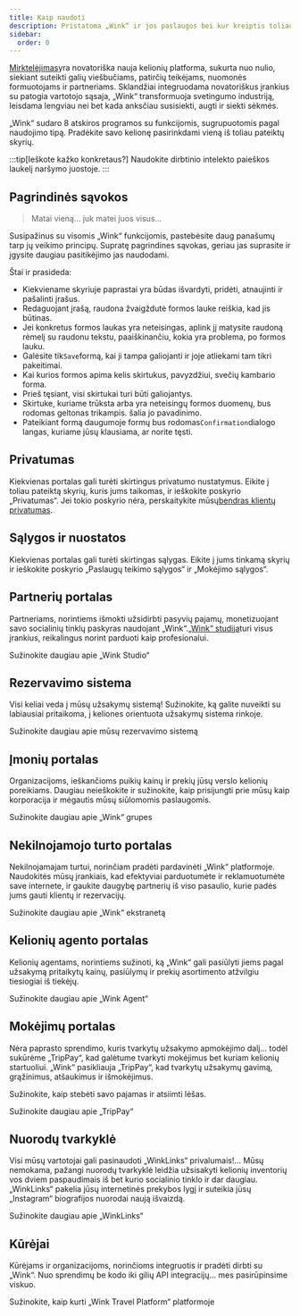 ```yaml
---
title: Kaip naudoti
description: Pristatoma „Wink“ ir jos paslaugos bei kur kreiptis toliau.
sidebar:
  order: 0
---
```


[Mirktelėjimas](https://wink.travel)yra novatoriška nauja kelionių platforma, sukurta nuo nulio, siekiant suteikti galių viešbučiams, patirčių teikėjams, nuomonės formuotojams ir partneriams. Sklandžiai integruodama novatoriškus įrankius su patogia vartotojo sąsaja, „Wink“ transformuoja svetingumo industriją, leisdama lengviau nei bet kada anksčiau susisiekti, augti ir siekti sėkmės.

„Wink“ sudaro 8 atskiros programos su funkcijomis, sugrupuotomis pagal naudojimo tipą.
Pradėkite savo kelionę pasirinkdami vieną iš toliau pateiktų skyrių.

:::tip\[Ieškote kažko konkretaus?]
Naudokite dirbtinio intelekto paieškos laukelį naršymo juostoje.
:::

## Pagrindinės sąvokos

> Matai vieną... juk matei juos visus...

Susipažinus su visomis „Wink“ funkcijomis, pastebėsite daug panašumų tarp jų veikimo principų.
Supratę pagrindines sąvokas, geriau jas suprasite ir įgysite daugiau pasitikėjimo jas naudodami.

Štai ir prasideda:

* Kiekviename skyriuje paprastai yra būdas išvardyti, pridėti, atnaujinti ir pašalinti įrašus.
* Redaguojant įrašą, raudona žvaigždutė<Badge text="*" variant="danger" size="large" />
  formos lauke reiškia, kad jis būtinas.
* Jei konkretus formos laukas yra neteisingas, aplink jį matysite raudoną rėmelį su raudonu tekstu, paaiškinančiu, kokia yra problema, po formos lauku.
* Galėsite tik`Save`formą, kai ji tampa galiojanti ir joje atliekami tam tikri pakeitimai.
* Kai kurios formos apima kelis skirtukus, pavyzdžiui, svečių kambario forma.
* Prieš tęsiant, visi skirtukai turi būti galiojantys.
* Skirtuke, kuriame trūksta arba yra neteisingų formos duomenų, bus rodomas geltonas trikampis.<Badge text="⚠️" variant="caution" size="large" />
  šalia jo pavadinimo.
* Pateikiant formą daugumoje formų bus rodomas`Confirmation`dialogo langas, kuriame jūsų klausiama, ar norite tęsti.

## Privatumas

Kiekvienas portalas gali turėti skirtingus privatumo nustatymus. Eikite į toliau pateiktą skyrių, kuris jums taikomas, ir ieškokite poskyrio „Privatumas“. Jei tokio poskyrio nėra, perskaitykite mūsų[bendras klientų privatumas](/booking-engine/privacy).

## Sąlygos ir nuostatos

Kiekvienas portalas gali turėti skirtingas sąlygas. Eikite į jums tinkamą skyrių ir ieškokite poskyrio „Paslaugų teikimo sąlygos“ ir „Mokėjimo sąlygos“.

## Partnerių portalas

Partneriams, norintiems išmokti užsidirbti pasyvių pajamų, monetizuojant savo socialinių tinklų paskyras naudojant „Wink“.[„Wink“ studija](https://studio.wink.travel)turi visus įrankius, reikalingus norint parduoti kaip profesionalui.

<LinkButton href="/studio/what-is-studio">
  Sužinokite daugiau apie „Wink Studio“
</LinkButton>


## Rezervavimo sistema

Visi keliai veda į mūsų užsakymų sistemą! Sužinokite, ką galite nuveikti su labiausiai pritaikoma, į keliones orientuota užsakymų sistema rinkoje.

<LinkButton href="/booking-engine/in-a-nutshell">
  Sužinokite daugiau apie mūsų rezervavimo sistemą
</LinkButton>


## Įmonių portalas

Organizacijoms, ieškančioms puikių kainų ir prekių jūsų verslo kelionių poreikiams. Daugiau neieškokite ir sužinokite, kaip prisijungti prie mūsų kaip korporacija ir mėgautis mūsų siūlomomis paslaugomis.

<LinkButton href="/corporate/what-is-group">
  Sužinokite daugiau apie „Wink“ grupes
</LinkButton>


## Nekilnojamojo turto portalas

Nekilnojamajam turtui, norinčiam pradėti pardavinėti „Wink“ platformoje. Naudokitės mūsų įrankiais, kad efektyviai parduotumėte ir reklamuotumėte save internete, ir gaukite daugybę partnerių iš viso pasaulio, kurie padės jums gauti klientų ir rezervacijų.

<LinkButton href="/extranet/what-is-extranet">
  Sužinokite daugiau apie „Wink“ ekstranetą
</LinkButton>


## Kelionių agento portalas

Kelionių agentams, norintiems sužinoti, ką „Wink“ gali pasiūlyti jiems pagal užsakymą pritaikytų kainų, pasiūlymų ir prekių asortimento atžvilgiu tiesiogiai iš tiekėjų.

<LinkButton href="/travel-agent/what-is-agent">
  Sužinokite daugiau apie „Wink Agent“
</LinkButton>


## Mokėjimų portalas

Nėra paprasto sprendimo, kuris tvarkytų užsakymo apmokėjimo dalį... todėl sukūrėme „TripPay“, kad galėtume tvarkyti mokėjimus bet kuriam kelionių startuoliui. „Wink“ pasikliauja „TripPay“, kad tvarkytų užsakymų gavimą, grąžinimus, atšaukimus ir išmokėjimus.

Sužinokite, kaip stebėti savo pajamas ir atsiimti lėšas.

<LinkButton href="/payment/what-is-trip-pay">
  Sužinokite daugiau apie „TripPay“
</LinkButton>


## Nuorodų tvarkyklė

Visi mūsų vartotojai gali pasinaudoti „WinkLinks“ privalumais!... Mūsų nemokama, pažangi nuorodų tvarkyklė leidžia užsisakyti kelionių inventorių vos dviem paspaudimais iš bet kurio socialinio tinklo ir dar daugiau.
„WinkLinks“ pakelia jūsų internetinės prekybos lygį ir suteikia jūsų „Instagram“ biografijos nuorodai naują išvaizdą.

<LinkButton href="/link-manager/wink-links">
  Sužinokite daugiau apie „WinkLinks“
</LinkButton>


## Kūrėjai

Kūrėjams ir organizacijoms, norinčioms integruotis ir pradėti dirbti su „Wink“. Nuo sprendimų be kodo iki gilių API integracijų... mes pasirūpinsime viskuo.

<LinkButton href="/developers/build-on-wink">
  Sužinokite, kaip kurti „Wink Travel Platform“ platformoje
</LinkButton>

